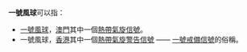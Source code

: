'''一號風球'''可以指：
* [[一號風球_(澳門)|一號風球]]，[[澳門|澳門]]其中一個[[熱帶氣旋信號|熱帶氣旋信號]]。
* 一號風球，[[香港|香港]]其中一個[[熱帶氣旋警告信號_(香港)|熱帶氣旋警告信號]] —— [[一號戒備信號|一號戒備信號]]的俗稱。

{{消歧义|Cat=组织机构消歧义}}
